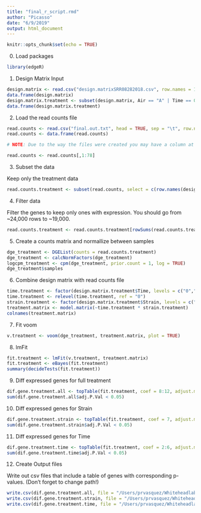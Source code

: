 ```yaml
---
title: "final_r_script.rmd"
author: "Picasso"
date: "6/9/2019"
output: html_document
---
```


```r
knitr::opts_chunk$set(echo = TRUE)
```

0. Load packages
```r
library(edgeR)
```


1. Design Matrix Input

```r
design.matrix <- read.csv("design.matrixSRR08282018.csv", row.names = 1)
data.frame(design.matrix)
design.matrix.treatment <- subset(design.matrix, Air == "A" | Time == 0)
data.frame(design.matrix.treatment)
```

2. Load the read counts file
```r
read.counts <- read.csv("final.out.txt", head = TRUE, sep = "\t", row.names = 1)
read.counts <- data.frame(read.counts)

# NOTE: Due to the way the files were created you may have a column at the end titled "X" with just NAs as the read counts, if you do, run this next line of code. It will keep the first 78 columns that correspond with our 78 samples.

read.counts <- read.counts[,1:78]
```

3. Subset the data

Keep only the treatment data

```r
read.counts.treatment <- subset(read.counts, select = c(row.names(design.matrix.treatment)))
```

4. Filter data

Filter the genes to keep only ones with expression. You should go from ~24,000 rows to ~19,000.

```r
read.counts.treatment <- read.counts.treatment[rowSums(read.counts.treatment > 10) > 5,]
```

5. Create a counts matrix and normallize between samples

```r
dge_treatment <- DGEList(counts = read.counts.treatment)
dge_treatment <- calcNormFactors(dge_treatment)
logcpm_treatment <- cpm(dge_treatment, prior.count = 1, log = TRUE)
dge_treatment$samples
```

6. Combine design matrix with read counts file

```r
time.treatment <- factor(design.matrix.treatment$Time, levels = c("0","1","6","24","72", "164"))
time.treatment <- relevel(time.treatment, ref = "0")
strain.treatment <- factor(design.matrix.treatment$Strain, levels = c("HON11", "FW"))
treatment.matrix <- model.matrix(~time.treatment * strain.treatment)
colnames(treatment.matrix)
```

7. Fit voom

```r
v.treatment <- voom(dge_treatment, treatment.matrix, plot = TRUE)
```
8. lmFit

```r
fit.treatment <- lmFit(v.treatment, treatment.matrix)
fit.treatment <- eBayes(fit.treatment)
summary(decideTests(fit.treatment))
```

9. Diff expressed genes for full treatment

```r
dif.gene.treatment.all <- topTable(fit.treatment, coef = 8:12, adjust.method = "BH", number = Inf)
sum(dif.gene.treatment.all$adj.P.Val < 0.05)
```

10. Diff expressed genes for Strain

```r
dif.gene.treatment.strain <- topTable(fit.treatment, coef = 7, adjust.method = "BH", number = Inf)
sum(dif.gene.treatment.strain$adj.P.Val < 0.05)
```

11. Diff expressed genes for Time
```r
dif.gene.treatment.time <- topTable(fit.treatment, coef = 2:6, adjust.method = "BH", number = Inf)
sum(dif.gene.treatment.time$adj.P.Val < 0.05)
```

12. Create Output files

Write out csv files that include a table of genes with corresponding p-values. (Don't forget to change path!)

```r
write.csv(dif.gene.treatment.all, file = "/Users/prvasquez/Whiteheadlab/Projects/Mangrove_killifish/Work/dif.gene.treatment.all.csv")
write.csv(dif.gene.treatment.strain, file = "/Users/prvasquez/Whiteheadlab/Projects/Mangrove_killifish/Work/dif.gene.treatment.strain.csv")
write.csv(dif.gene.treatment.time, file = "/Users/prvasquez/Whiteheadlab/Projects/Mangrove_killifish/Work/dif.gene.treatment.time.csv")
```
